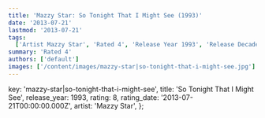 ```yaml
---
title: 'Mazzy Star: So Tonight That I Might See (1993)'
date: '2013-07-21'
lastmod: '2013-07-21'
tags:
  ['Artist Mazzy Star', 'Rated 4', 'Release Year 1993', 'Release Decade 1990']
summary: 'Rated 4'
authors: ['default']
images: ['/content/images/mazzy-star|so-tonight-that-i-might-see.jpg']
---
```


  key: 'mazzy-star|so-tonight-that-i-might-see',
  title: 'So Tonight That I Might See',
  release_year: 1993,
  rating: 8,
  rating_date: '2013-07-21T00:00:00.000Z',
  artist: 'Mazzy Star',
};

<MusicRating data={data} />
